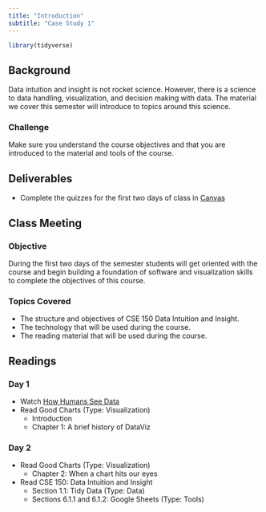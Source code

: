 ```yaml
---
title: "Introduction"
subtitle: "Case Study 1"
---
```


```r
library(tidyverse)
```

## Background

Data intuition and insight is not rocket science. However, there is a science to data handling, visualization, and decision making with data. The material we cover this semester will introduce to topics around this science.

### Challenge

Make sure you understand the course objectives and that you are introduced to the material and tools of the course.

## Deliverables

* Complete the quizzes for the first two days of class in [Canvas](https://byui.instructure.com/)

## Class Meeting

### Objective 

During the first two days of the semester students will get oriented with the course and begin building a foundation of software and visualization skills to complete the objectives of this course.

### Topics Covered

* The structure and objectives of CSE 150 Data Intuition and Insight.
* The technology that will be used during the course.
* The reading material that will be used during the course.

## Readings

### Day 1  

* Watch [How Humans See Data](https://www.youtube.com/watch?v=fSgEeI2Xpdc)
* Read Good Charts (Type: Visualization)
  + Introduction
  + Chapter 1: A brief history of DataViz 

### Day 2 

* Read Good Charts (Type: Visualization)
  + Chapter 2: When a chart hits our eyes
* Read CSE 150: Data Intuition and Insight
  + Section 1.1: Tidy Data (Type: Data)
  + Sections 6.1.1 and 6.1.2: Google Sheets (Type: Tools)